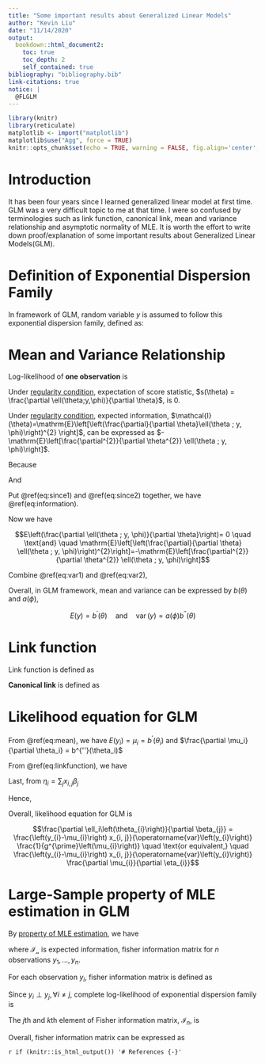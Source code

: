 ```yaml
---
title: "Some important results about Generalized Linear Models"
author: "Kevin Liu"
date: "11/14/2020"
output: 
  bookdown::html_document2:
    toc: true
    toc_depth: 2
    self_contained: true
bibliography: "bibliography.bib"
link-citations: true
notice: | 
  @FLGLM
---
```


```r
library(knitr)
library(reticulate)
matplotlib <- import("matplotlib")
matplotlib$use("Agg", force = TRUE)
knitr::opts_chunk$set(echo = TRUE, warning = FALSE, fig.align='center',python = reticulate::eng_python, fig.width = 12,fig.height = 12)
```

# Introduction

It has been four years since I learned generalized linear model at first time. GLM was a very difficult topic to me at that time. I were so confused by terminologies such as link function, canonical link, mean and variance relationship and asymptotic normality of MLE. It is worth the effort to write down proof/explanation of some important results about Generalized Linear Models(GLM). 

# Definition of Exponential Dispersion Family

In framework of GLM, random variable $y$ is assumed to follow this exponential dispersion family, defined as:

\begin{equation}
f(y;\theta,\phi)=\exp \left\{\frac{y \theta-b(\theta)}{a(\phi)}+c(y, \phi)\right\}
(\#eq:defexp)
\end{equation}

# Mean and Variance Relationship

Log-likelihood of **one observation** is 

\begin{equation}
\ell(\theta;y,\phi)= \log(f(y ; \theta, \phi))=\frac{y \theta-b(\theta)}{a(\phi)}+c(y, \phi)
(\#eq:onelog)
\end{equation}

Under [regularity condition](https://en.wikipedia.org/wiki/Likelihood_function#Regularity_conditions), expectation of score statistic, $s(\theta) = \frac{\partial \ell(\theta;y,\phi)}{\partial \theta}$, is 0.

\begin{equation}
\begin{aligned}
E(\frac{\partial \ell(\theta ; y, \phi)}{\partial \theta}) &= E(\frac{1}{f(y ; \theta, \phi)} \frac{\partial f(y ; \theta, \phi)}{\partial \theta})\\
&= \int_{x} \frac{1}{f(y ; \theta, \phi)} \frac{\partial f(y ; \theta, \phi)}{\partial \theta} f(y ; \theta, \phi) dx \\
&= \int_{x} \frac{\partial f(y ; \theta, \phi)}{\partial \theta} dx\\
&= \frac{\partial \int_{x} f(y ; \theta, \phi) dx }{\partial \theta}\\
&= \frac{\partial 1 }{\partial \theta} \\
&= 0
\end{aligned}
(\#eq:Escore)
\end{equation}

Under [regularity condition](https://en.wikipedia.org/wiki/Likelihood_function#Regularity_conditions), expected information, $\mathcal{I}(\theta)=\mathrm{E}\left[\left(\frac{\partial}{\partial \theta}\ell(\theta ; y, \phi)\right)^{2} \right]$, can be expressed as
$-\mathrm{E}\left[\frac{\partial^{2}}{\partial \theta^{2}} \ell(\theta ; y, \phi)\right]$.

\begin{equation}
\mathcal{I}(\theta)=\mathrm{E}\left[\left(\frac{\partial}{\partial \theta} \ell(\theta ; y, \phi)\right)^{2}\right] = -\mathrm{E}\left[\frac{\partial^{2}}{\partial \theta^{2}} \ell(\theta ; y, \phi)\right]
(\#eq:information)
\end{equation}

Because 
\begin{equation}
\frac{\partial^{2}}{\partial \theta^{2}} \ell(\theta ; y, \phi) = \frac{-1}{f^2(y;\theta\phi)} \left(\frac{\partial f(y ; \theta, \phi)}{\partial, \theta}\right)^2 + \frac{1}{f(y ; \theta, \phi)}\frac{\partial f^2(y ; \theta, \phi)}{\partial \theta^2}
(\#eq:since1)
\end{equation}

And
\begin{equation}
E(\frac{1}{f(y ; \theta, \phi)} \frac{\partial^2 f(y ; \theta, \phi)}{\partial \theta^{2}}) = \int_{x} \frac{\partial^2 f(y ; \theta, \phi)}{\partial \theta^{2}} dx = \frac{\partial^2 \int_{x} f(y ; \theta, \phi) d x}{\partial \theta^2} = 0
(\#eq:since2)
\end{equation}

Put \@ref(eq:since1) and \@ref(eq:since2) together, we have \@ref(eq:information).

Now we have 

$$E\left(\frac{\partial \ell(\theta ; y, \phi)}{\partial \theta}\right)= 0 \quad \text{and} \quad \mathrm{E}\left[\left(\frac{\partial}{\partial \theta} \ell(\theta ; y, \phi)\right)^{2}\right]=-\mathrm{E}\left[\frac{\partial^{2}}{\partial \theta^{2}} \ell(\theta ; y, \phi)\right]$$
\begin{equation}
E\left(\frac{\partial \ell(\theta ; y, \phi)}{\partial \theta}\right)=0 \quad \Rightarrow \quad E\left(\frac{y -b^{'}(\theta)}{a(\phi)}\right) = 0 \quad \Rightarrow \quad E(y) = b^{'}(\theta)
(\#eq:mean)
\end{equation}

\begin{equation}
\mathrm{E}\left[\left(\frac{\partial}{\partial \theta} \ell(\theta ; y, \phi)\right)^{2}\right] = \mathrm{E}\left[\left(\frac{y-b^{\prime}(\theta)}{a(\phi)}\right)^2 \right] = \frac{\text{var}(y)}{(a(\phi))^2}
(\#eq:var1)
\end{equation}

\begin{equation}
\mathrm{E}\left[\left(\frac{\partial}{\partial \theta} \ell(\theta ; y, \phi)\right)^{2}\right] = 
-\mathrm{E}\left[\frac{\partial^{2}}{\partial \theta^{2}} \ell(\theta ; y, \phi)\right] = 
E\left[ \frac{b^{''}(\theta)}{a(\phi)}\right] =
\frac{b^{\prime \prime}(\theta)}{a(\phi)}
(\#eq:var2)
\end{equation}

Combine \@ref(eq:var1) and \@ref(eq:var2),

\begin{equation}
\text{var}(y) = b^{\prime \prime}(\theta) a(\phi)
(\#eq:var3)
\end{equation}

Overall, in GLM framework, mean and variance can be expressed by $b(\theta)$ and $a(\phi)$,

$$
E(y)=b^{\prime}(\theta) \quad \text{and} \quad \operatorname{var}(y)=a(\phi) b^{\prime \prime}(\theta)
$$

# Link function

Link function is defined as

\begin{equation}
g(E(y)) = \eta = \boldsymbol{X\beta}
(\#eq:linkfunction)
\end{equation}

**Canonical link** is defined as

\begin{equation}
\theta = \eta = \boldsymbol{X\beta}
(\#eq:Canonicallink)
\end{equation}

# Likelihood equation for GLM

\begin{equation}
\frac{\partial \ell_i(\theta_i)}{\partial \theta_i} = \frac{y_i - b^{'}(\theta_i)}{a(\phi)}
(\#eq:e1)
\end{equation}

From \@ref(eq:mean), we have $E(y_i)=\mu_i=b^{\prime}(\theta_i)$ and $\frac{\partial \mu_i}{\partial \theta_i} = b^{''}(\theta_i)$

\begin{equation}
\frac{\partial \theta_i}{\partial \mu_i} = \frac{1}{\frac{\partial \mu_i}{\partial \theta_i}} = \frac{1}{b^{''}(\theta_i)}
(\#eq:e2)
\end{equation}

From \@ref(eq:linkfunction), we have

\begin{equation}
\frac{\partial \mu_i}{\partial \eta_i} = \frac{1}{g^{'}(\mu_i)}
(\#eq:e3)
\end{equation}

Last, from $\eta_i = \sum_{j}x_{i,j}\beta_j$

\begin{equation}
\frac{\partial \eta_i}{\partial \beta_j} = x_{i,j}
(\#eq:e4)
\end{equation}

Hence,

\begin{equation}
\frac{\partial \ell_i\left(\theta_{i}\right)}{\partial \beta_{j}} = \frac{\partial \ell_i\left(\theta_{i}\right)}{\partial \theta_{i}}
\frac{\partial \theta_{i}}{\partial \mu_{i}}
\frac{\partial \mu_{i}}{\partial \eta_{i}}
\frac{\partial \eta_{i}}{\partial \beta_{j}}
=
\frac{(y_i-b^{\prime}\left(\theta_{i}\right))x_{i,j}}{a(\phi)b^{\prime \prime}\left(\theta_{i}\right)} \frac{1}{g^{\prime}\left(\mu_{i}\right)}
=
\frac{(y_i-\mu_i)x_{i,j}}{\text{var}(y_i)} \frac{1}{g^{\prime}\left(\mu_{i}\right)}
(\#eq:e5)
\end{equation}

Overall, likelihood equation for GLM is

$$\frac{\partial \ell_i\left(\theta_{i}\right)}{\partial \beta_{j}} = \frac{\left(y_{i}-\mu_{i}\right) x_{i, j}}{\operatorname{var}\left(y_{i}\right)} \frac{1}{g^{\prime}\left(\mu_{i}\right)} \quad
\text{or equivalent,} \quad \frac{\left(y_{i}-\mu_{i}\right) x_{i, j}}{\operatorname{var}\left(y_{i}\right)} \frac{\partial \mu_{i}}{\partial \eta_{i}}$$

# Large-Sample property of MLE estimation in GLM

By [property of MLE estimation](https://en.wikipedia.org/wiki/Maximum_likelihood_estimation#Efficiency), we have 

\begin{equation}
\hat{\boldsymbol{\beta}} \stackrel{d}{\rightarrow}
\mathcal{N}\left(0, \mathcal{I_n}^{-1}\right)
(\#eq:MLE)
\end{equation}

where $\mathcal{I_n}$ is expected information, fisher information matrix for $n$ observations $y_1,...,y_n$. 

For each observation $y_i$, fisher information matrix is defined as 

\begin{equation}
\begin{aligned}
\mathcal{I}_{i,j, k} &\equiv \mathrm{E}\left[\left(\frac{\partial}{\partial \beta_{j}} \log f(y_i ; \boldsymbol{\beta})\right)\left(\frac{\partial}{\partial \beta_{k}} \log f(y_i ; \boldsymbol{\beta})\right)\right] \\
&= \mathrm{E}\left[ \frac{\left(y_{i}-\mu_{i}\right) x_{i, j}}{\operatorname{var}\left(y_{i}\right)} \frac{\partial \mu_{i}}{\partial \eta_{i}} 
\frac{\left(y_{i}-\mu_{i}\right) x_{i, k}}{\operatorname{var}\left(y_{i}\right)} \frac{\partial \mu_{i}}{\partial \eta_{i}}
\right] \\
&= \frac{x_{i, j} x_{i, k}}{\operatorname{var}\left(y_{i}\right)} \left(\frac{\partial \mu_{i}}{\partial \eta_{i}}\right)^2
\end{aligned}
(\#eq:fisher)
\end{equation}

Since $y_i \perp y_j,\forall i \ne j$, complete log-likelihood of exponential dispersion family is 
\begin{equation}
\ell(\boldsymbol{\theta} ; \boldsymbol{y}, \phi) = 
\sum_i \ell(\boldsymbol{\theta} ; y_i, \phi)
(\#eq:completelog)
\end{equation}

The $j$th and $k$th element of Fisher information matrix, $\mathcal{I}_{n}$, is 

\begin{equation}
\mathcal{I}_{., j, k} = \sum_{i=1}^{n} \mathcal{I}_{i, j, k}
(\#eq:informationij)
\end{equation}

Overall, fisher information matrix can be expressed as

\begin{equation}
\mathcal{I}_{n} = \boldsymbol{X}^T\boldsymbol{W}\boldsymbol{X}, \quad \text{where } \boldsymbol{W} \text{ is a diagnal matrix with element } w_i = \frac{\left(\frac{\partial \mu_{i}}{\partial \eta_{i}}\right)^{2}}{\operatorname{var}\left(y_{i}\right)}
(\#eq:informationn)
\end{equation}

`r if (knitr::is_html_output()) '# References {-}'`
